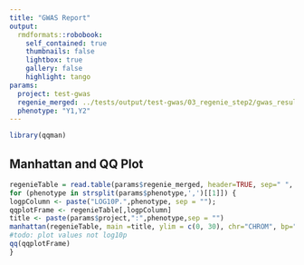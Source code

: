 ```yaml
---
title: "GWAS Report"
output:
  rmdformats::robobook:
    self_contained: true
    thumbnails: false
    lightbox: true
    gallery: false
    highlight: tango
params:
  project: test-gwas
  regenie_merged: ../tests/output/test-gwas/03_regenie_step2/gwas_results.example.regenie
  phenotype: "Y1,Y2"
---
```


```r
library(qqman)
```


## Manhattan and QQ Plot

```r
regenieTable = read.table(params$regenie_merged, header=TRUE, sep=" ", dec = ".");
for (phenotype in strsplit(params$phenotype,',')[[1]]) { 
logpColumn <- paste("LOG10P.",phenotype, sep = "");
qqplotFrame <- regenieTable[,logpColumn]
title <- paste(params$project,":",phenotype,sep = "")
manhattan(regenieTable, main =title, ylim = c(0, 30), chr="CHROM", bp="GENPOS", snp="ID", p=logpColumn, logp= FALSE, cex = 0.3, col = c("blue4", "orange3"))
#todo: plot values not log10p
qq(qqplotFrame)
}

```



